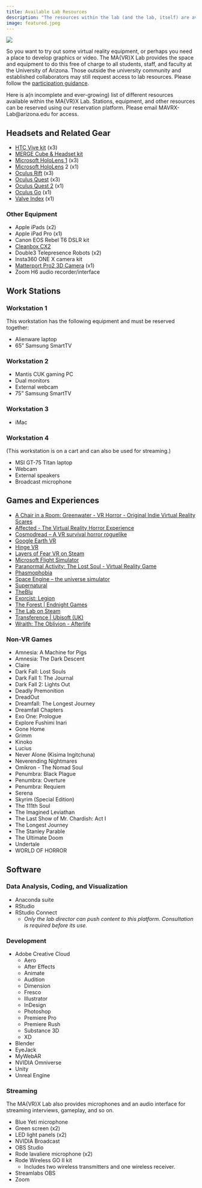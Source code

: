 ```yaml
---
title: Available Lab Resources
description: "The resources within the lab (and the lab, itself) are available for use by students, staff, and faculty."
image: featured.jpeg
---
```


[![](featured.jpeg)](https://stock.adobe.com/images/vr-isometric-icon-immersed-virtual-reality-experience-gaming-equipment-helmet-and-glasses-simulator-vector-3d-pictures-illustration-of-helmet-equipment-device-technology-vr/225472422?prev_url=detail)

So you want to try out some virtual reality equipment, or perhaps you need a place to develop graphics or video. The MA{VR}X Lab provides the space and equipment to do this free of charge to all students, staff, and faculty at the University of Arizona. Those outside the university community and established collaborators may still request access to lab resources. Please follow the [participation guidance](../about/).

Here is a(n incomplete and ever-growing) list of different resources available within the MA{VR}X Lab. Stations, equipment, and other resources can be reserved using our reservation platform. Please email MAVRX-Lab\@arizona.edu for access.

## Headsets and Related Gear

-   [HTC Vive kit](https://www.vive.com/us/) (x3)
-   [MERGE Cube & Headset kit](https://mergeedu.com/cube)
-   [Microsoft HoloLens 1](https://www.microsoft.com/en-us/hololens) (x3)
-   [Microsoft HoloLens](https://www.microsoft.com/en-us/hololens) 2 (x1)
-   [Oculus Rift](https://www.oculus.com/rift/) (x3)
-   [Oculus Quest](https://www.oculus.com/quest/features/) (x3)
-   [Oculus Quest 2](https://www.oculus.com/quest-2/) (x1)
-   [Oculus Go](https://www.cnet.com/reviews/oculus-go-review/) (x1)
-   [Valve Index](https://store.steampowered.com/valveindex) (x1)

### Other Equipment

-   Apple iPads (x2)
-   Apple iPad Pro (x1)
-   Canon EOS Rebel T6 DSLR kit
-   [Cleanbox CX2](https://cleanboxtech.com/cx-series)
-   Double3 Telepresence Robots (x2)
-   Insta360 ONE X camera kit
-   [Matterport Pro2 3D Camera](https://matterport.com/cameras/pro2-3D-camera) (x1)
-   Zoom H6 audio recorder/interface

## Work Stations

### Workstation 1

This workstation has the following equipment and must be reserved together:

-   Alienware laptop
-   65" Samsung SmartTV

### Workstation 2

-   Mantis CUK gaming PC
-   Dual monitors
-   External webcam
-   75" Samsung SmartTV

### Workstation 3

-   iMac

### Workstation 4

(This workstation is on a cart and can also be used for streaming.)

-   MSI GT-75 Titan laptop
-   Webcam
-   External speakers
-   Broadcast microphone

## Games and Experiences

-   [A Chair in a Room: Greenwater - VR Horror - Original Indie Virtual Reality Scares](http://www.achairinaroom.com/)
-   [Affected - The Virtual Reality Horror Experience](https://www.fallenplanetstudios.com/affected-the-manor/)
-   [Cosmodread -- A VR survival horror roguelike](http://www.cosmodread.com/)
-   [Google Earth VR](https://arvr.google.com/earth/)
-   [Hinge VR](https://hinge.arcadia-vr.com/)
-   [Layers of Fear VR on Steam](https://store.steampowered.com/app/1183030/Layers_of_Fear_VR/)
-   [Microsoft Flight Simulator](https://www.flightsimulator.com/)
-   [Paranormal Activity: The Lost Soul - Virtual Reality Game](https://www.pavrgame.com/)
-   [Phasmophobia](https://kineticgames.co.uk/)
-   [Space Engine -- the universe simulator](https://spaceengine.org/)
-   [Supernatural](https://www.getsupernatural.com/)
-   [TheBlu](https://wevr.com/theblu)
-   [Exorcist: Legion](https://www.exorcistlegion.com/)
-   [The Forest \| Endnight Games](https://endnightgames.com/games/the-forest)
-   [The Lab on Steam](https://store.steampowered.com/app/450390/The_Lab/)
-   [Transference \| Ubisoft (UK)](https://www.ubisoft.com/en-gb/game/transference)
-   [Wraith: The Oblivion - Afterlife](https://www.fasttravelgames.com/games/wraithafterlife)

### Non-VR Games

-   Amnesia: A Machine for Pigs
-   Amnesia: The Dark Descent
-   Claire
-   Dark Fall: Lost Souls
-   Dark Fall 1: The Journal
-   Dark Fall 2: Lights Out
-   Deadly Premonition
-   DreadOut
-   Dreamfall: The Longest Journey
-   Dreamfall Chapters
-   Exo One: Prologue
-   Explore Fushimi Inari
-   Gone Home
-   Grimm
-   Kinoko
-   Lucius
-   Never Alone (Kisima Ingitchuna)
-   Neverending Nightmares
-   Omikron - The Nomad Soul
-   Penumbra: Black Plague
-   Penumbra: Overture
-   Penumbra: Requiem
-   Serena
-   Skyrim (Special Edition)
-   The 111th Soul
-   The Imagined Leviathan
-   The Last Show of Mr. Chardish: Act I
-   The Longest Journey
-   The Stanley Parable
-   The Ultimate Doom
-   Undertale
-   WORLD OF HORROR

## Software

### Data Analysis, Coding, and Visualization

-   Anaconda suite
-   RStudio
-   RStudio Connect
    -   *Only the lab director can push content to this platform. Consultation is required before its use.*

### Development

-   Adobe Creative Cloud
    -   Aero
    -   After Effects
    -   Animate
    -   Audition
    -   Dimension
    -   Fresco
    -   Illustrator
    -   InDesign
    -   Photoshop
    -   Premiere Pro
    -   Premiere Rush
    -   Substance 3D
    -   XD
-   Blender
-   EyeJack
-   MyWebAR
-   NVIDIA Omniverse
-   Unity
-   Unreal Engine

### Streaming

The MA{VR}X Lab also provides microphones and an audio interface for streaming interviews, gameplay, and so on.

-   Blue Yeti microphone
-   Green screen (x2)
-   LED light panels (x2)
-   NVIDIA Broadcast
-   OBS Studio
-   Rode lavaliere microphone (x2)
-   Rode Wireless GO II kit
    -   Includes two wireless transmitters and one wireless receiver.
-   Streamlabs OBS
-   Zoom

